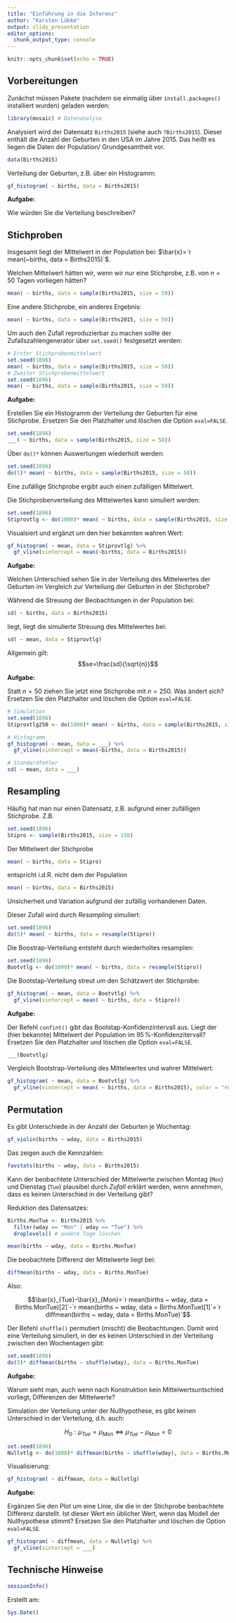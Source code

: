 ```yaml
---
title: "Einführung in die Inferenz"
author: "Karsten Lübke"
output: slidy_presentation
editor_options: 
  chunk_output_type: console
---
```


```r
knitr::opts_chunk$set(echo = TRUE)
```

<!-- Hinweis: Das Dokument wird erzeugt durch Klick auf `Knit`  -->


## Vorbereitungen

Zunächst müssen Pakete (nachdem sie einmalig über `install.packages()` installiert wurden) geladen werden:

<!-- Hinweis: Ein *Chunk* wird an die `Console` geschickt über den grünen Pfeil rechts oben: "Run Current Chunk" -->

```r
library(mosaic) # Datenanalyse
```

Analysiert wird der Datensatz `Births2015` (siehe auch `?Births2015`). Dieser enthält die Anzahl der Geburten in den USA im Jahre 2015. Das heißt es liegen die Daten der Population/ Grundgesamtheit vor.

```r
data(Births2015)
```


Verteilung der Geburten, z.B. über ein Histogramm:


```r
gf_histogram( ~ births, data = Births2015)
```


**Aufgabe:** 

Wie würden Sie die Verteilung beschreiben?



## Stichproben

Insgesamt liegt der Mittelwert in der Population bei: $\bar{x}=`r mean(~births, data = Births2015)`$.

Welchen Mittelwert hätten wir, wenn wir nur eine Stichprobe, z.B. von $n=50$ Tagen vorliegen hätten?

```r
mean( ~ births, data = sample(Births2015, size = 50))
```

Eine andere Stichprobe, ein anderes Ergebnis:

```r
mean( ~ births, data = sample(Births2015, size = 50))
```

Um auch den Zufall reproduzierbar zu machen sollte der Zufallszahlengenerator über `set.seed()` festgesetzt werden:

```r
# Erster Stichprobenmittelwert
set.seed(1896)
mean( ~ births, data = sample(Births2015, size = 50))
# Zweiter Stichprobenmittelwert
set.seed(1896)
mean( ~ births, data = sample(Births2015, size = 50))
```

**Aufgabe:**

Erstellen Sie ein Histogramm der Verteilung der Geburten für eine Stichprobe. Ersetzen Sie den Platzhalter und löschen die Option `eval=FALSE`.
 
```r
set.seed(1896)
___( ~ births, data = sample(Births2015, size = 50))
```

Über `do()*` können Auswertungen wiederholt werden:

```r
set.seed(1896)
do(5)* mean( ~ births, data = sample(Births2015, size = 50))
```

Eine zufällige Stichprobe ergibt auch einen zufälligen Mittelwert.

Die Stichprobenverteilung des Mittelwertes kann simuliert werden:

```r
set.seed(1896)
Stiprovtlg <- do(1000)* mean( ~ births, data = sample(Births2015, size = 50))
```

Visualsiert und ergänzt um den hier bekannten wahren Wert:

```r
gf_histogram( ~ mean, data = Stiprovtlg) %>%
  gf_vline(xintercept = mean(~births, data = Births2015))
```

**Aufgabe:**

Welchen Unterschied sehen Sie in der Verteilung des Mittelwertes der Geburten im Vergleich zur Verteilung der Geburten in der Stichprobe?

Während die Streuung der Beobachtungen in der Population bei:

```r
sd( ~ births, data = Births2015)
```

liegt, liegt die simulierte Streuung des Mittelwertes bei:

```r
sd( ~ mean, data = Stiprovtlg)
```

Allgemein gilt: $$se=\frac{sd}{\sqrt{n}}$$

**Aufgabe:**

Statt $n=50$ ziehen Sie jetzt eine Stichprobe mit $n=250$. Was ändert sich? Ersetzen Sie den Platzhalter und löschen die Option `eval=FALSE`.

```r
# Simulation
set.seed(1896)
Stiprovtlg250 <- do(1000)* mean( ~ births, data = sample(Births2015, size = ___))

# Histogramm
gf_histogram( ~ mean, data = ___) %>%
  gf_vline(xintercept = mean(~births, data = Births2015))

# Standardfehler
sd( ~ mean, data = ___)
```

## Resampling

Häufig hat man nur einen Datensatz, z.B. aufgrund einer zufälligen Stichprobe. Z.B.

```r
set.seed(1896)
Stipro <- sample(Births2015, size = 150)
```

Der Mittelwert der Stichprobe

```r
mean( ~ births, data = Stipro)
```

entspricht i.d.R. nicht dem der Population

```r
mean( ~ births, data = Births2015)
```

Unsicherheit und Variation aufgrund der zufällig vorhandenen Daten.

Dieser Zufall wird durch *Resampling* simuliert:

```r
set.seed(1896)
do(5)* mean( ~ births, data = resample(Stipro))
```

Die Boostrap-Verteilung entsteht durch wiederholtes resamplen:

```r
set.seed(1896)
Bootvtlg <- do(1000)* mean( ~ births, data = resample(Stipro))
```

Die Bootstap-Verteilung streut um den Schätzwert der Stichprobe:

```r
gf_histogram( ~ mean, data = Bootvtlg) %>%
  gf_vline(xintercept = mean( ~ births, data = Stipro))
```

**Aufgabe:** 

Der Befehl `confint()` gibt das Bootstap-Konfidenzintervall aus. Liegt der (hier bekannte) Mittelwert der Population im $95\,\%$-Konfidenzitervall? Ersetzen Sie den Platzhalter und löschen die Option `eval=FALSE`.

```r
___(Bootvtlg)
```

Vergleich Bootstrap-Verteilung des Mittelwertes und wahrer Mittelwert:

```r
gf_histogram( ~ mean, data = Bootvtlg) %>%
  gf_vline(xintercept = mean( ~ births, data = Births2015), color = "red")
```


## Permutation

Es gibt Unterschiede in der Anzahl der Geburten je Wochentag:

```r
gf_violin(births ~ wday, data = Births2015)
```

Das zeigen auch die Kennzahlen:

```r
favstats(births ~ wday, data = Births2015)
```
 
 Kann der beobachtete Unterschied der Mittelwerte zwischen Montag (`Mon`) und Dienstag (`Tue`) plausibel durch *Zufall* erklärt werden, wenn annehmen, dass es keinen Unterschied in der Verteilung gibt?
 
Reduktion des Datensatzes:

```r
Births.MonTue <- Births2015 %>%
  filter(wday == "Mon" | wday == "Tue") %>%
  droplevels() # andere Tage löschen

mean(births ~ wday, data = Births.MonTue)
```

Die beobachtete Differenz der Mittelwerte liegt bei:

```r
diffmean(births ~ wday, data = Births.MonTue)
```

Also:

$$\bar{x}_{Tue}-\bar{x}_{Mon}=`r mean(births ~ wday, data = Births.MonTue)[2]`-`r mean(births ~ wday, data = Births.MonTue)[1]`=`r diffmean(births ~ wday, data = Births.MonTue)`$$

Der Befehl `shuffle()` permutiert (mischt) die Beobachtungen. Damit wird eine Verteilung simuliert, in der es keinen Unterschied in der Verteilung zwischen den Wochentagen gibt:

```r
set.seed(1896)
do(5)* diffmean(births ~ shuffle(wday), data = Births.MonTue)
```

**Aufgabe:**

Warum sieht man, auch wenn nach Konstruktion kein Mittelwertsuntschied vorliegt, Differenzen der Mittelwerte?

Simulation der Verteilung unter der Nullhypothese, es gibt keinen Unterschied in der Verteilung, d.h. auch:

$$H_0: \mu_{Tue}=\mu_{Mon} \Leftrightarrow \mu_{Tue}-\mu_{Mon}=0$$

```r
set.seed(1896)
Nullvtlg <- do(1000)* diffmean(births ~ shuffle(wday), data = Births.MonTue)
```

Visualisierung:

```r
gf_histogram( ~ diffmean, data = Nullvtlg)
```

**Aufgabe:**

Ergänzen Sie den Plot um eine Linie, die die in der Stichprobe beobachtete Differenz darstellt. Ist dieser Wert ein üblicher Wert, wenn das Modell der Nullhypothese stimmt?  Ersetzen Sie den Platzhalter und löschen die Option `eval=FALSE`.

```r
gf_histogram( ~ diffmean, data = Nullvtlg) %>%
  gf_vline(xintercept = ___)
```

## Technische Hinweise

```r
sessionInfo()
```

Erstellt am:

```r
Sys.Date()
```




